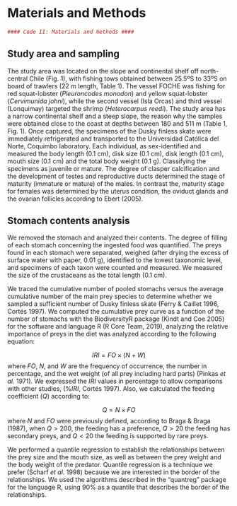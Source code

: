 # Materials and Methods

```r
#### Code II: Materials and methods ####
```

## Study area and sampling

The study area was located on the slope and continental shelf off north-central Chile (Fig. 1), with fishing tows obtained between 25.5ºS to 33ºS on board of trawlers (22 m length, Table 1). The vessel FOCHE was fishing for red squat-lobster (_Pleuroncodes monodon_) and yellow squat-lobster (_Cervimunida johni_), while the second vessel (Isla Orcas) and third vessel (Lonquimay) targeted the shrimp (_Heterocarpus reedi_). The study area has a narrow continental shelf and a steep slope, the reason why the samples were obtained close to the coast at depths between 180 and 511 m (Table 1, Fig. 1).
Once captured, the specimens of the Dusky finless skate were immediately refrigerated and transported to the Universidad Católica del Norte, Coquimbo laboratory. Each individual, as sex-identified and measured the body length (0.1 cm), disk size (0.1 cm), disk length (0.1 cm), mouth size (0.1 cm) and the total body weight (0.1 g). Classifying the specimens as juvenile or mature. The degree of clasper calcification and the development of testes and reproductive ducts determined the stage of maturity (immature or mature) of the males. In contrast the, maturity stage for females was determined by the uterus condition, the oviduct glands and the ovarian follicles according to Ebert (2005).

## Stomach contents analysis

We removed the stomach and analyzed their contents. The degree of filling of each stomach concerning the ingested food was quantified. The preys found in each stomach were separated, weighed (after drying the excess of surface water with paper, 0.01 g), identified to the lowest taxonomic level, and specimens of each taxon were counted and measured. We measured the size of the crustaceans as the total length (0.1 cm).

We traced the cumulative number of pooled stomachs versus the average cumulative number of the main prey species to determine whether we sampled a sufficient number of Dusky finless skate (Ferry & Caillet 1996, Cortés 1997). We computed the cumulative prey curve as a function of the number of stomachs with the BiodiversityR package (Kindt and Coe 2005) for the software and language R (R Core Team, 2019), analyzing the relative importance of preys in the diet was analyzed according to the following equation:

$$IRI=FO \times (N + W)$$
where $FO$, $N$, and $W$ are the frequency of occurrence, the number in percentage, and the wet weight (of all prey including hard parts) (Pinkas _et al_. 1971). We expressed the $IRI$ values in percentage to allow comparisons with other studies, ($\%IRI$, Cortés 1997). Also, we calculated the feeding coefficient ($Q$) according to:

$$Q=N \times FO$$
where $N$ and $FO$ were previously defined, according to Braga & Braga (1987), when $Q>200$, the feeding has a preference, $Q > 20$ the feeding has secondary preys, and $Q<20$ the feeding is supported by rare preys.

We performed a quantile regression to establish the relationships between the prey size and the mouth size, as well as between the prey weight and the body weight of the predator. Quantile regression is a technique we prefer (Scharf _et al_. 1998) because we are interested in the border of the relationships. We used the algorithms described in the “quantreg” package for the language R, using 90% as a quantile that describes the border of the relationships.

